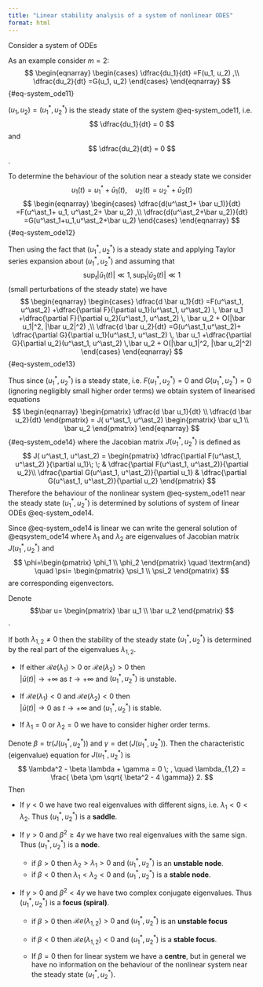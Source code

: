 ```yaml
---
title: "Linear stability analysis of a system of nonlinear ODES"
format: html
---
```


Consider a system of ODEs 

\begin{equation*}
\frac{du}{dt} = f(u) \quad \text{ with } \quad u \in \mathbb R^m\quad  \text{ and }\quad  t \in \mathbb R. 
\end{equation*}  

As an example consider $m=2$:
$$
\begin{eqnarray}
\begin{cases}
\dfrac{du_1}{dt} =F(u_1, u_2) ,\\
\dfrac{du_2}{dt} =G(u_1, u_2)
\end{cases}
\end{eqnarray}
$$ {#eq-system_ode11}

$(u_1, u_2) = (u^\ast_1, u^\ast_2)$ is the steady state of the system @eq-system_ode11, i.e.
$$ 
\dfrac{du_1}{dt} = 0
$$
and 
$$ 
 \dfrac{du_2}{dt} = 0 
 $$.

To determine the behaviour of the solution near a steady state we consider 
$$
u_1(t) = u^\ast_1 + \bar u_1(t), \quad  u_2(t) = u^\ast_2 + \bar u_2(t)
$$
$$
\begin{eqnarray}
\begin{cases}
\dfrac{d(u^\ast_1+ \bar u_1)}{dt} =F(u^\ast_1+ u_1, u^\ast_2+ \bar u_2) ,\\
\dfrac{d(u^\ast_2+\bar u_2)}{dt} =G(u^\ast_1+u_1,u^\ast_2+\bar u_2)
\end{cases}
\end{eqnarray}
$$ {#eq-system_ode12}

Then using the fact that $(u^\ast_1, u^\ast_2)$ is a steady state and applying Taylor series expansion about $( u^\ast_1, u^\ast_2)$  and assuming that  
$$
\sup_{t}|\bar u_1(t)| \ll 1, \sup_{t}|\bar u_2(t)|\ll 1
$$
 (small perturbations of the steady state)  we have
$$
\begin{eqnarray}
\begin{cases}
\dfrac{d  \bar u_1}{dt} =F(u^\ast_1, u^\ast_2) +\dfrac{\partial F}{\partial u_1}(u^\ast_1, u^\ast_2) \,   \bar u_1
+\dfrac{\partial F}{\partial u_2}(u^\ast_1, u^\ast_2) \, \bar u_2 + O(|\bar u_1|^2, |\bar u_2|^2) ,\\
\dfrac{d \bar u_2}{dt} =G(u^\ast_1,u^\ast_2)+ \dfrac{\partial G}{\partial u_1}(u^\ast_1, u^\ast_2) \,   \bar u_1
+\dfrac{\partial G}{\partial u_2}(u^\ast_1, u^\ast_2) \,\bar u_2 + O(|\bar u_1|^2, |\bar u_2|^2) 
\end{cases}
\end{eqnarray}
$$ {#eq-system_ode13}

Thus since $(u^\ast_1, u^\ast_2)$ is a steady state, i.e. $F(u^\ast_1, u^\ast_2) =0$ and $G(u^\ast_1, u^\ast_2) =0$   (ignoring negligibly small higher order terms) we obtain system of linearised equations 
$$
\begin{eqnarray}
\begin{pmatrix}
\dfrac{d  \bar u_1}{dt} \\
\dfrac{d \bar u_2}{dt} 
\end{pmatrix} = J( u^\ast_1, u^\ast_2) \begin{pmatrix} \bar u_1 \\
\bar u_2 
\end{pmatrix}
\end{eqnarray}
$$ {#eq-system_ode14}
where the Jacobian matrix $J(u^\ast_1, u^\ast_2)$ is defined as 
$$
J( u^\ast_1, u^\ast_2) = \begin{pmatrix}
\dfrac{\partial F(u^\ast_1, u^\ast_2) }{\partial u_1}\; \; & \dfrac{\partial F(u^\ast_1, u^\ast_2)}{\partial u_2}\\
\dfrac{\partial G(u^\ast_1, u^\ast_2)}{\partial u_1} & \dfrac{\partial G(u^\ast_1, u^\ast_2)}{\partial u_2}
\end{pmatrix}
$$
Therefore the behaviour of the nonlinear system @eq-system_ode11  near the steady state 
$(u^\ast_1, u^\ast_2)$
is determined by  solutions of  system of linear  ODEs @eq-system_ode14.

Since @eq-system_ode14 is linear we can write the general solution of @eqsystem_ode14
\begin{equation}
\begin{pmatrix} \bar u_1 \\
\bar u_2 
\end{pmatrix} = e^{\lambda_1 t} \begin{pmatrix} \phi_1 \\
\phi_2 
\end{pmatrix}   +
e^{\lambda_2 t} \begin{pmatrix} \psi_1 \\
\psi_2 
\end{pmatrix}
\end{equation}
where $\lambda_1$ and $\lambda_2$ are eigenvalues of Jacobian matrix  $J( u^\ast_1, u^\ast_2)$ and 
$$
\phi=\begin{pmatrix} \phi_1 \\
\phi_2 
\end{pmatrix} \quad \textrm{and} \quad  \psi= \begin{pmatrix} \psi_1 \\
\psi_2 
\end{pmatrix}
$$ 
are corresponding eigenvectors. 

Denote 
$$\bar u=
\begin{pmatrix} \bar u_1 \\
\bar u_2 
\end{pmatrix}
$$.


If both $\lambda_{1,2} \neq 0$ then the stability of the steady state 
$(u^\ast_1, u^\ast_2)$ is determined by the real part of the eigenvalues $\lambda_{1,2}$. 

* If either $\mathcal Re (\lambda_1)>0$ or  $\mathcal Re (\lambda_2)>0$ then  
$|\bar u(t)| \to +\infty$ as $t \to + \infty$ and $(u^\ast_1, u^\ast_2)$  is unstable.

* If  $\mathcal Re (\lambda_1)<0$ and  $\mathcal Re (\lambda_2)<0$ then  
$|\bar u(t)| \to 0$ as $t \to + \infty$ and $(u^\ast_1, u^\ast_2)$  is stable.

*  If  $\lambda_1=0$ or $\lambda_2=0$ we have to consider higher order terms. 

Denote $\beta = \textrm{tr} (J( u^\ast_1, u^\ast_2))$ and $\gamma= \det(J( u^\ast_1, u^\ast_2))$. Then the characteristic (eigenvalue) equation for  $J( u^\ast_1, u^\ast_2)$ is 
$$
\lambda^2 - \beta \lambda + \gamma = 0 \; , \quad  \lambda_{1,2} = \frac{ \beta \pm \sqrt{ \beta^2 - 4 \gamma}} 2.
$$
Then

* If  $\gamma <0$ we have two real eigenvalues  with different signs, i.e. $\lambda_1 < 0 < \lambda_2$. Thus $(u^\ast_1, u^\ast_2)$ is a **saddle**.

*  If  $\gamma >0$  and $\beta^2 \geq 4\gamma$ we have two real eigenvalues  with the same sign.  Thus $(u^\ast_1, u^\ast_2)$ is a **node**.

    * if $\beta >0$ then $\lambda_2 > \lambda_1 >0$  and  $(u^\ast_1, u^\ast_2)$ is an **unstable node**.
    *  if $\beta <0$ then $\lambda_1 < \lambda_2 < 0$   and  $(u^\ast_1, u^\ast_2)$ is a **stable node**.

*  If  $\gamma >0$  and $\beta^2 < 4\gamma$ we have two complex conjugate eigenvalues.
Thus $(u^\ast_1, u^\ast_2)$ is a **focus (spiral)**.

    * if $\beta >0$ then  $\mathcal Re(\lambda_{1,2}) > 0$ and   $(u^\ast_1, u^\ast_2)$ is an **unstable focus**
    *  if $\beta <0$ then  $\mathcal Re(\lambda_{1,2}) < 0$ and  $(u^\ast_1, u^\ast_2)$ is a **stable focus**.

    * If $\beta =0$ then for linear system we have a **centre**, but in general we have no information on the behaviour of the nonlinear system near the steady state  $(u^\ast_1, u^\ast_2)$. 

\begin{center}
\begin{figure}
\includegraphics[width=0.99\textwidth]{phase_plane} 
\caption{Schematic diagram showing where the different types of fixed points lie in relation to {\rm det}A and {\rm tr}A, where A is the Jacobian matrix of system (44)}  
\end{figure}
\end{center} 